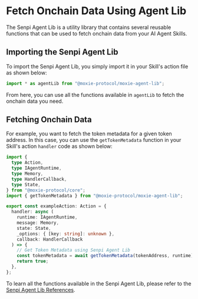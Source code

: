 
# Fetch Onchain Data Using Agent Lib

<CopyPageButton />

The Senpi Agent Lib is a utility library that contains several reusable functions that can be used to fetch onchain data from your AI Agent Skills.

## Importing the Senpi Agent Lib

To import the Senpi Agent Lib, you simply import it in your Skill's action file as shown below:

```typescript
import * as agentLib from "@moxie-protocol/moxie-agent-lib";
```

From here, you can use all the functions available in `agentLib` to fetch the onchain data you need.

## Fetching Onchain Data

For example, you want to fetch the token metadata for a given token address. In this case, you can use the `getTokenMetadata` function in your Skill's action `handler` code as shown below:

```typescript {19}
import {
  type Action,
  type IAgentRuntime,
  type Memory,
  type HandlerCallback,
  type State,
} from "@moxie-protocol/core";
import { getTokenMetadata } from "@moxie-protocol/moxie-agent-lib";

export const exampleAction: Action = {
  handler: async (
    runtime: IAgentRuntime,
    message: Memory,
    state: State,
    _options: { [key: string]: unknown },
    callback: HandlerCallback
  ) => {
    // Get Token Metadata using Senpi Agent Lib
    const tokenMetadata = await getTokenMetadata(tokenAddress, runtime);
    return true;
  },
};
```

To learn all the functions available in the Senpi Agent Lib, please refer to the [Senpi Agent Lib References](../../references/moxie-agent-lib/02-moxie-agent-lib.mdx).

<DeveloperSupport />

